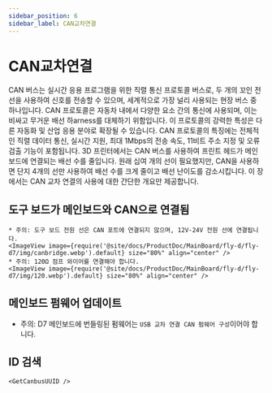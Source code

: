 ```yaml
---
sidebar_position: 6
sidebar_label: CAN교차연결
---
```




# CAN교차연결

CAN 버스는 실시간 응용 프로그램을 위한 직렬 통신 프로토콜 버스로, 두 개의 꼬인 전선을 사용하여 신호를 전송할 수 있으며, 세계적으로 가장 널리 사용되는 현장 버스 중 하나입니다. CAN 프로토콜은 자동차 내에서 다양한 요소 간의 통신에 사용되며, 이는 비싸고 무거운 배선 하arness를 대체하기 위함입니다. 이 프로토콜의 강력한 특성은 다른 자동화 및 산업 응용 분야로 확장될 수 있습니다. CAN 프로토콜의 특징에는 전체적인 직렬 데이터 통신, 실시간 지원, 최대 1Mbps의 전송 속도, 11비트 주소 지정 및 오류 검출 기능이 포함됩니다.
3D 프린터에서는 CAN 버스를 사용하여 프린트 헤드가 메인보드에 연결되는 배선 수를 줄입니다. 원래 십여 개의 선이 필요했지만, CAN을 사용하면 단지 4개의 선만 사용하여 배선 수를 크게 줄이고 배선 난이도를 감소시킵니다.
이 장에서는 CAN 교차 연결의 사용에 대한 간단한 개요만 제공합니다.

## 도구 보드가 메인보드와 CAN으로 연결됨

    * 주의: 도구 보드 전원 선은 CAN 포트에 연결되지 않으며, 12V-24V 전원 선에 연결됩니다.
    <ImageView image={require('@site/docs/ProductDoc/MainBoard/fly-d/fly-d7/img/canbridge.webp').default} size="80%" align="center" />
    * 주의: 120Ω 점프 와이어를 연결해야 합니다.
    <ImageView image={require('@site/docs/ProductDoc/MainBoard/fly-d/fly-d7/img/120.webp').default} size="80%" align="center" />

## 메인보드 펌웨어 업데이트

* 주의: D7 메인보드에 번들링된 펌웨어는 `USB 교차 연결 CAN 펌웨어 구성`이어야 합니다.


## ID 검색

    <GetCanbusUUID />
